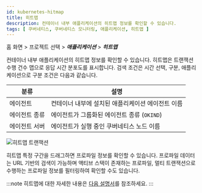 ```yaml
---
id: kubernetes-hitmap
title: 히트맵
description: 컨테이너 내부 애플리케이션의 히트맵 정보를 확인할 수 있습니다.
tags: [ 쿠버네티스, 쿠버네티스 모니터링, 애플리케이션, 히트맵 ]
---
```


홈 화면 > 프로젝트 선택 > ***애플리케이션*** > ***히트맵***

컨테이너 내부 애플리케이션의 히트맵 정보를 확인할 수 있습니다. 히트맵은 트랜잭션 수행 건수 맵으로 응답 시간 분포도를 표시합니다. 검색 조건은 시간 선택, 구분, 애플리케이션으로 구분 조건은 다음과 같습니다.

| 분류          | 설명                                              |
| ------------- | ------------------------------------------------- |
| 에이전트      | 컨테이너 내부에 설치된 애플리케이션 에이전트 이름 |
| 에이전트 종류 | 에이전트가 그룹화된 에이전트 종류 (`OKIND`)         |
| 에이전트 서버 | 에이전트가 실행 중인 쿠버네티스 노드 이름         |

![히트맵 트랜잭션](https://img.whatap.io/media/images/whatap_kubernetes_application_hitmap_transaction.png)

히트맵 특정 구간을 드래그하면 프로파일 정보를 확인할 수 있습니다. 프로파일 데이터는 URL 기반의 검색이 가능하며 액티브 스택이 존재하는 프로파일, 멀티 트랜잭션으로 수행하는 프로파일 정보를 필터링하여 확인할 수도 있습니다.

:::note
히트맵에 대한 자세한 내용은 [다음 설명서](../track-transactions/trs-view)를 참조하세요.
:::